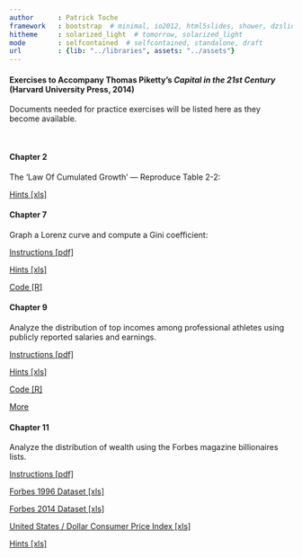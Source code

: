 ```yaml
---
author      : Patrick Toche
framework   : bootstrap  # minimal, io2012, html5slides, shower, dzslides
hitheme     : solarized_light  # tomorrow, solarized_light
mode        : selfcontained  # selfcontained, standalone, draft
url         : {lib: "../libraries", assets: "../assets"}
--- 
```



#### Exercises to Accompany Thomas Piketty's *Capital in the 21st Century* (Harvard University Press, 2014)

Documents needed for practice exercises will be listed here as they become available. 

<br>

#### Chapter 2 

The 'Law Of Cumulated Growth' &mdash; Reproduce Table 2-2:

<a href="Growth/Table 2-2 - Law Of Cumulated Growth.xls">Hints [xls]</a>

#### Chapter 7 

Graph a Lorenz curve and compute a Gini coefficient:

<a href="Distribution/Lorenz-Gini/Lorenz-Gini.pdf">Instructions [pdf]</a>

<a href="Distribution/Lorenz-Gini/Lorenz-Gini.xls">Hints [xls]</a>

<a href="Distribution/Lorenz-Gini/Lorenz-Gini.R">Code [R]</a>


#### Chapter 9

Analyze the distribution of top incomes among professional athletes using publicly reported salaries and earnings.

<a href="Distribution/DistributionOfSalaries/Instructions.pdf">Instructions [pdf]</a>

<a href="Distribution/DistributionOfSalaries/DistributionOfSalaries.xls">Hints [xls]</a>

<a href="Distribution/DistributionOfSalaries/DistributionOfSalaries.R">Code [R]</a>

<a href="Distribution/DistributionOfSalaries/">More</a>


#### Chapter 11

Analyze the distribution of wealth using the Forbes magazine billionaires lists.

<a href="Distribution/DistributionOfWealth/Instructions.pdf">Instructions [pdf]</a>

<a href="Distribution/DistributionOfWealth/forbes-1996.xls">Forbes 1996 Dataset [xls]</a>

<a href="Distribution/DistributionOfWealth/forbes-2014.xls">Forbes 2014 Dataset [xls]</a>

<a href="Distribution/DistributionOfWealth/cpi.xls">United States / Dollar Consumer Price Index [xls]</a>

<a href="Distribution/DistributionOfWealth/DistributionOfWealth.xls">Hints [xls]</a>


